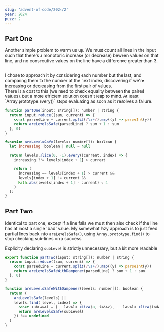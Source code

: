 ```yaml
---
slug: 'advent-of-code/2024/2'
year: 2024
puzz: 2
---
```


## Part One

Another simple problem to warm us up. We must count all lines in the input such that there's a monotonic increase (or decrease) beween values on that line,
and no consecutive values on the line have a difference greater than 3.

<br />
I chose to approach it by considering each number but the last, and comparing them
to the number at the next index, discovering if we're increasing or decreasing from
the first pair of values.
<br />
There is a cost to this (we need to check equality between the paired values), but
a more efficient solution doesn't leap to mind. At least `Array.prototype.every()`
stops evaluating as soon as it resolves a failure.

```js
function partOne(input: string[]): number | string {
  return input.reduce((sum, current) => {
    const parsedLine = current.split(/\s+/).map((y) => parseInt(y))
    return areLevelsSafe(parsedLine) ? sum + 1 : sum
  }, 0)
}

function areLevelsSafe(levels: number[]): boolean {
  let increasing: boolean | null = null

  return levels.slice(0, -1).every((current, index) => {
    increasing ??= levels[index + 1] > current

    return (
      increasing == levels[index + 1] > current &&
      levels[index + 1] != current &&
      Math.abs(levels[index + 1] - current) < 4
    )
  })
}
```

## Part Two

Identical to part one, except if a line fails we must then also check if the line has at most a single 'bad' value. My somewhat lazy approach is to just feed partial lines back into `areLevelsSafe()`, using `Array.prototype.find()` to stop checking sub-lines on a success.

Explicitly declaring `subLevel` is strictly unnecessary, but a bit more readable

```js
export function partTwo(input: string[]): number | string {
  return input.reduce((sum, current) => {
    const parsedLine = current.split(/\s+/).map((y) => parseInt(y))
    return areLevelsSafeWithDampener(parsedLine) ? sum + 1 : sum
  }, 0)
}

function areLevelsSafeWithDampener(levels: number[]): boolean {
  return (
    areLevelsSafe(levels) ||
    levels.find((level, index) => {
      const subLevel = [...levels.slice(0, index), ...levels.slice(index + 1)]
      return areLevelsSafe(subLevel)
    }) !== undefined
  )
}
```
